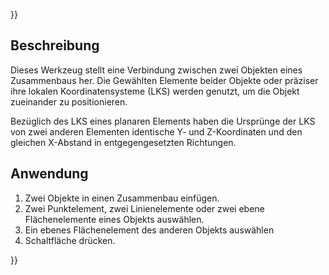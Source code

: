 {{UnfinishedDocu{{#translation:}}}}
<languages/>

{{Docnav/de
|[[Assembly3_ConstraintPointsSymmetric/de|Symmetrische Punkte]]
|[[Assembly3_ConstraintSymmetricVertical/de|Vertikale Symmetrie]]
|[[Assembly3_Workbench/de|Assembly3]]
|IconL=Assembly_ConstraintPointsSymmetric.svg
|IconR=Assembly_ConstraintGeneral.svg
|IconC=Assembly3_workbench_icon.svg
}}

{{GuiCommand/de
|Name=Assembly3 ConstraintSymmetricHorizontal
|Name/de=Assembly3 HorizontaleSymmetrie
|Icon=Assembly_ConstraintGeneral.svg
|Workbenches=[[Assembly3_Workbench/de|Assembly3]]
}}

== Beschreibung ==

Dieses Werkzeug stellt eine Verbindung zwischen zwei Objekten eines Zusammenbaus her. Die Gewählten Elemente beider Objekte oder präziser ihre lokalen Koordinatensysteme (LKS) werden genutzt, um die Objekt zueinander zu positionieren.

Bezüglich des LKS eines planaren Elements haben die Ursprünge der LKS von zwei anderen Elementen identische Y- und Z-Koordinaten und den gleichen X-Abstand in entgegengesetzten Richtungen.


== Anwendung == 

# Zwei Objekte in einen Zusammenbau einfügen.
# Zwei Punktelement, zwei Linienelemente oder zwei ebene Flächenelemente eines Objekts auswählen.
# Ein ebenes Flächenelement des anderen Objekts auswählen
# Schaltfläche{{Button|[[Image:Assembly_ConstraintGeneral.svg|16px]] [[Assembly3_ConstraintSymmetricHorizontal/de|Horizontale Symmetrie]]}} drücken.

   
{{Docnav/de
|[[Assembly3_ConstraintPointsSymmetric/de|Symmetrische Punkte]]
|[[Assembly3_ConstraintSymmetricVertical/de|Vertikale Symmetrie]]
|[[Assembly3_Workbench/de|Assembly3]]
|IconL=Assembly_ConstraintPointsSymmetric.svg
|IconR=Assembly_ConstraintGeneral.svg
|IconC=Assembly3_workbench_icon.svg
}}

{{Userdocnavi{{#translation:}}}}